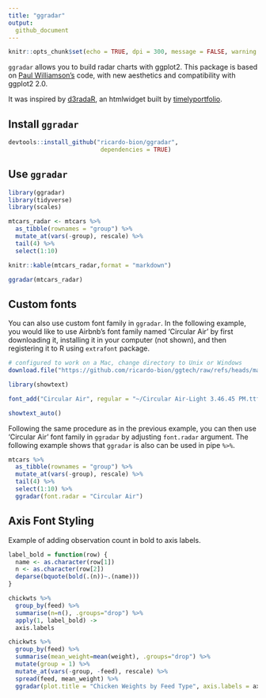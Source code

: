 ```yaml
---
title: "ggradar"
output:
  github_document
---
```


```r
knitr::opts_chunk$set(echo = TRUE, dpi = 300, message = FALSE, warning = FALSE, error = FALSE)
```

`ggradar` allows you to build radar charts with ggplot2. This package is based on [Paul Williamson's](http://rstudio-pubs-static.s3.amazonaws.com/5795_e6e6411731bb4f1b9cc7eb49499c2082.html) code, with new aesthetics and compatibility with ggplot2 2.0.

It was inspired by [d3radaR](http://www.buildingwidgets.com/blog/2015/12/9/week-49-d3radarr), an htmlwidget built by [timelyportfolio](https://github.com/timelyportfolio).

## Install `ggradar`

```r
devtools::install_github("ricardo-bion/ggradar", 
                          dependencies = TRUE)
```

## Use `ggradar`

```r
library(ggradar)
library(tidyverse)
library(scales)

mtcars_radar <- mtcars %>% 
  as_tibble(rownames = "group") %>% 
  mutate_at(vars(-group), rescale) %>% 
  tail(4) %>% 
  select(1:10)
```

```r
knitr::kable(mtcars_radar,format = "markdown") 
```

```r
ggradar(mtcars_radar)
```

## Custom fonts

You can also use custom font family in `ggradar`. In the following example, you would like to use Airbnb's font family named 'Circular Air' by first downloading it, installing it in your computer (not shown), and then registering it to R using `extrafont` package.

```r
# configured to work on a Mac, change directory to Unix or Windows
download.file("https://github.com/ricardo-bion/ggtech/raw/refs/heads/master/Circular%20Air-Light%203.46.45%20PM.ttf", "~/Circular Air-Light 3.46.45 PM.ttf")

library(showtext)

font_add("Circular Air", regular = "~/Circular Air-Light 3.46.45 PM.ttf")

showtext_auto()

```

Following the same procedure as in the previous example, you can then use 'Circular Air' font family in `ggradar` by adjusting `font.radar` argument. The following example shows that `ggradar` is also can be used in pipe `%>%`.

```r
mtcars %>% 
  as_tibble(rownames = "group") %>% 
  mutate_at(vars(-group), rescale) %>% 
  tail(4) %>% 
  select(1:10) %>% 
  ggradar(font.radar = "Circular Air")
```

## Axis Font Styling

Example of adding observation count in bold to axis labels.

```r

label_bold = function(row) {
  name <- as.character(row[1])
  n <- as.character(row[2])
  deparse(bquote(bold(.(n))~.(name)))
}

chickwts %>%
  group_by(feed) %>%
  summarise(n=n(), .groups="drop") %>%
  apply(1, label_bold) ->
  axis.labels

chickwts %>%
  group_by(feed) %>%
  summarise(mean_weight=mean(weight), .groups="drop") %>%
  mutate(group = 1) %>%
  mutate_at(vars(-group, -feed), rescale) %>%
  spread(feed, mean_weight) %>%
  ggradar(plot.title = "Chicken Weights by Feed Type", axis.labels = axis.labels, axis.label.parse = TRUE)

```

